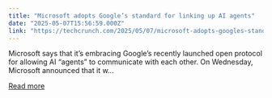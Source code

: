 ```yaml
---
title: "Microsoft adopts Google’s standard for linking up AI agents"
date: "2025-05-07T15:56:59.000Z"
link: "https://techcrunch.com/2025/05/07/microsoft-adopts-googles-standard-for-linking-up-ai-agents/"
---
```


Microsoft says that it&#8217;s embracing Google&#8217;s recently launched open protocol for allowing AI &#8220;agents&#8221; to communicate with each other. On Wednesday, Microsoft announced that it w...

[Read more](https://techcrunch.com/2025/05/07/microsoft-adopts-googles-standard-for-linking-up-ai-agents/)
